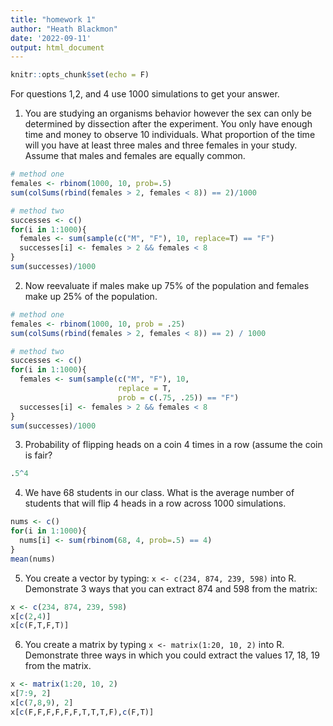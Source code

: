 ```yaml
---
title: "homework 1"
author: "Heath Blackmon"
date: '2022-09-11'
output: html_document
---
```


```r
knitr::opts_chunk$set(echo = F)
```

For questions 1,2, and 4 use 1000 simulations to get your answer.

1) You are studying an organisms behavior however the sex can only be determined by dissection after the experiment. You only have enough time and money to observe 10 individuals. What proportion of the time will you have at least three males and three females in your study. Assume that males and females are equally common.


```r
# method one
females <- rbinom(1000, 10, prob=.5)
sum(colSums(rbind(females > 2, females < 8)) == 2)/1000

# method two
successes <- c()
for(i in 1:1000){
  females <- sum(sample(c("M", "F"), 10, replace=T) == "F")
  successes[i] <- females > 2 && females < 8
}
sum(successes)/1000
```


2) Now reevaluate if males make up 75% of the population and females make up 25% of the population.


```r
# method one
females <- rbinom(1000, 10, prob = .25)
sum(colSums(rbind(females > 2, females < 8)) == 2) / 1000

# method two
successes <- c()
for(i in 1:1000){
  females <- sum(sample(c("M", "F"), 10, 
                        replace = T, 
                        prob = c(.75, .25)) == "F")
  successes[i] <- females > 2 && females < 8
}
sum(successes)/1000
```


3) Probability of flipping heads on a coin 4 times in a row (assume the coin is fair?


```r
.5^4
```


4) We have 68 students in our class. What is the average number of students that will flip 4 heads in a row across 1000 simulations.

```r
nums <- c()
for(i in 1:1000){
  nums[i] <- sum(rbinom(68, 4, prob=.5) == 4)
}
mean(nums)
```

5) You create a vector by typing: `x <- c(234, 874, 239, 598)` into R. Demonstrate 3 ways that you can extract 874 and 598 from the matrix:

```r
x <- c(234, 874, 239, 598)
x[c(2,4)]
x[c(F,T,F,T)]
```


6) You create a matrix by typing `x <- matrix(1:20, 10, 2)` into R.
Demonstrate three ways in which you could extract the values 17, 18, 19 from the matrix.

```r
x <- matrix(1:20, 10, 2)
x[7:9, 2]
x[c(7,8,9), 2]
x[c(F,F,F,F,F,F,T,T,T,F),c(F,T)]
```



